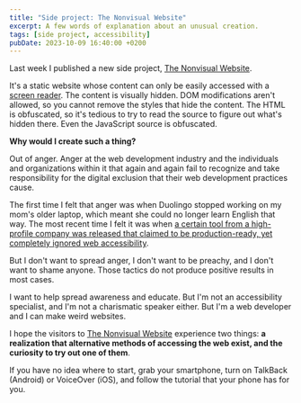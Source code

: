 ```yaml
---
title: "Side project: The Nonvisual Website"
excerpt: A few words of explanation about an unusual creation.
tags: [side project, accessibility]
pubDate: 2023-10-09 16:40:00 +0200
---
```


Last week I published a new side project, [The Nonvisual Website](https://nonvisualwebsite.com/).

It's a static website whose content can only be easily accessed with a [screen reader](https://en.wikipedia.org/wiki/Screen_reader).
The content is visually hidden. DOM modifications aren't allowed, so you cannot remove the styles that hide the content.
The HTML is obfuscated, so it's tedious to try to read the source to figure out what's hidden there. Even the JavaScript source is obfuscated.

**Why would I create such a thing?**

Out of anger. Anger at the web development industry and the individuals and organizations within it that again and again fail to recognize and take responsibility for the digital exclusion that their web development practices cause.

The first time I felt that anger was when Duolingo stopped working on my mom's older laptop, which meant she could no longer learn English that way.
The most recent time I felt it was when [a certain tool from a high-profile company was released that claimed to be production-ready, yet completely ignored web accessibility](https://hidde.blog/interactions-about-accessibility/).

But I don't want to spread anger, I don't want to be preachy, and I don't want to shame anyone. Those tactics do not produce positive results in most cases.

I want to help spread awareness and educate. But I'm not an accessibility specialist, and I'm not a charismatic speaker either. But I'm a web developer and I can make weird websites.

I hope the visitors to [The Nonvisual Website](https://nonvisualwebsite.com/) experience two things:
**a realization that alternative methods of accessing the web exist,
and the curiosity to try out one of them**.

If you have no idea where to start, grab your smartphone, turn on TalkBack (Android) or VoiceOver (iOS), and follow the tutorial that your phone has for you.
